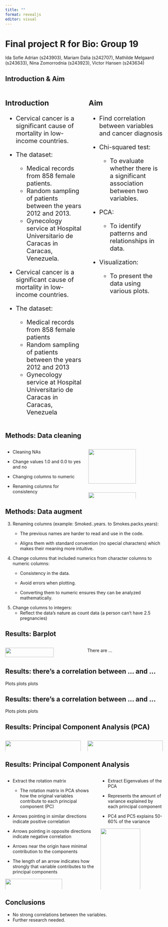 ```yaml
---
title: ""
format: revealjs
editor: visual
---
```


# Final project R for Bio: Group 19 {background-color="brown"}

Ida Sofie Adrian (s243903), Mariam Dalia (s242707), Mathilde Melgaard (s243633), Nina Zomorrodnia (s243923), Victor Hansen (s243634)

## Introduction & Aim {background-color="brown"}

::: columns
::: {.column width="10%" style="font-size: 20px;"}
### Introduction

-   Cervical cancer is a significant cause of mortality in low-income countries.

-   The dataset:

    -   Medical records from 858 female patients.
    -   Random sampling of patients between the years 2012 and 2013.
    -   Gynecology service at Hospital Universitario de Caracas in Caracas, Venezuela.

-   Cervical cancer is a significant cause of mortality in low-income countries.

-   The dataset:

    -   Medical records from 858 female patients
    -   Random sampling of patients between the years 2012 and 2013
    -   Gynecology service at Hospital Universitario de Caracas in Caracas, Venezuela
:::

::: {.column width="10%" style="font-size: 20px;"}
### Aim

-   Find correlation between variables and cancer diagnosis

-   Chi-squared test:

    -   To evaluate whether there is a significant association between two variables.

-   PCA:

    -   To identify patterns and relationships in data.

-   Visualization:

    -   To present the data using various plots.
:::
:::

## Methods: Data cleaning {background-color="brown"}
::: columns
::: {.column width="10%"}

-   Cleaning NAs

-   Change values 1.0 and 0.0 to yes and no

-   Changing columns to numeric

-   Renaming columns for consistency
:::

::: {.column width="10%}

 ![](results/images/clean1.png){width="80%"} 
  ![](results/images/clean2.png){width="80%"} 
 
:::
:::

## Methods: Data augment {background-color="brown"}

3.  Renaming columns (example: Smoked..years. to Smokes.packs.years):
    -   The previous names are harder to read and use in the code.

    -   Aligns them with standard convention (no special characters) which makes their meaning more intuitive.
4.  Change columns that included numerics from character columns to numeric columns:
    -   Consistency in the data.

    -   Avoid errors when plotting.

    -   Converting them to numeric ensures they can be analyzed mathematically.
5.  Change columns to integers:
    -   Reflect the data’s nature as count data (a person can’t have 2.5 pregnancies)

## Results: Barplot {background-color="brown"}

::: columns
::: {.column width="50%"}
![](results/images/barplot.png){width="80%"}
:::

::: {.column width="50%"}
There are ...
:::
:::

## Results: there's a correlation between ... and ... {background-color="brown"}

Plots plots plots

## Results: there's a correlation between ... and ... {background-color="brown"}

Plots plots plots

## Results: Principal Component Analysis (PCA) {background-color="brown"}

::: columns
::: {.column width="50%"}
![](results/images/PCA_code.png){width="100%"}
:::

::: {.column width="50%"}
![](results/images/scatterplot_pca.png){width="100%"}
:::
:::

## Results: Principal Component Analysis {background-color="brown"}

::: columns
::: {.column width="50%" style="font-size: 14px;"}
-   Extract the rotation matrix

    -   The rotation matrix in PCA shows how the original variables contribute to each principal component (PC)

-   Arrows pointing in similar directions indicate positive correlation

-   Arrows pointing in opposite directions indicate negative correlation

-   Arrows near the origin have minimal contribution to the components

-   The length of an arrow indicates how strongly that variable contributes to the principal components

![](results/images/PC_coordinates.png){width="80%"}
:::

::: {.column width="50%" style="font-size: 14px;"}
-   Extract Eigenvalues of the PCA\

-   Represents the amount of variance explained by each principal component

-   PC4 and PC5 explains 50-60% of the variance

![](results/images/PC_variance.png){width="80%"}
:::
:::

## Conclusions {background-color="brown"}

-   No strong correlations between the variables.
-   Further research needed.
